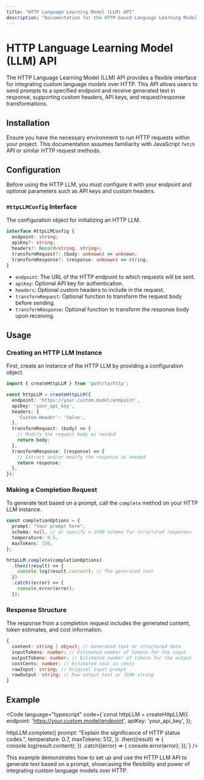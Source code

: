 ```yaml
---
title: "HTTP Language Learning Model (LLM) API"
description: "Documentation for the HTTP-based Language Learning Model (LLM) interface, enabling custom model integration over HTTP."
---
```



# HTTP Language Learning Model (LLM) API

The HTTP Language Learning Model (LLM) API provides a flexible interface for integrating custom language models over HTTP. This API allows users to send prompts to a specified endpoint and receive generated text in response, supporting custom headers, API keys, and request/response transformations.

## Installation

Ensure you have the necessary environment to run HTTP requests within your project. This documentation assumes familiarity with JavaScript `fetch` API or similar HTTP request methods.

## Configuration

Before using the HTTP LLM, you must configure it with your endpoint and optional parameters such as API keys and custom headers.

### `HttpLLMConfig` Interface

The configuration object for initializing an HTTP LLM.

```typescript
interface HttpLLMConfig {
  endpoint: string;
  apiKey?: string;
  headers?: Record<string, string>;
  transformRequest?: (body: unknown) => unknown;
  transformResponse?: (response: unknown) => string;
}
```

- `endpoint`: The URL of the HTTP endpoint to which requests will be sent.
- `apiKey`: Optional API key for authentication.
- `headers`: Optional custom headers to include in the request.
- `transformRequest`: Optional function to transform the request body before sending.
- `transformResponse`: Optional function to transform the response body upon receiving.

## Usage

### Creating an HTTP LLM Instance

First, create an instance of the HTTP LLM by providing a configuration object.

```typescript
import { createHttpLLM } from 'path/to/http';

const httpLLM = createHttpLLM({
  endpoint: 'https://your.custom.model/endpoint',
  apiKey: 'your_api_key',
  headers: {
    'Custom-Header': 'Value',
  },
  transformRequest: (body) => {
    // Modify the request body as needed
    return body;
  },
  transformResponse: (response) => {
    // Extract and/or modify the response as needed
    return response;
  },
});
```

### Making a Completion Request

To generate text based on a prompt, call the `complete` method on your HTTP LLM instance.

```typescript
const completionOptions = {
  prompt: "Your prompt here",
  schema: null, // or specify a JSON schema for structured responses
  temperature: 0.5,
  maxTokens: 256,
};

httpLLM.complete(completionOptions)
  .then((result) => {
    console.log(result.content); // The generated text
  })
  .catch((error) => {
    console.error(error);
  });
```

### Response Structure

The response from a completion request includes the generated content, token estimates, and cost information.

```typescript
{
  content: string | object; // Generated text or structured data
  inputTokens: number; // Estimated number of tokens for the input
  outputTokens: number; // Estimated number of tokens for the output
  costCents: number; // Estimated cost in cents
  rawInput: string; // Original input prompt
  rawOutput: string; // Raw output text or JSON string
}
```

## Example

<Code language="typescript" code={`const httpLLM = createHttpLLM({
  endpoint: 'https://your.custom.model/endpoint',
  apiKey: 'your_api_key',
});

httpLLM.complete({
  prompt: "Explain the significance of HTTP status codes.",
  temperature: 0.7,
  maxTokens: 512,
})
.then((result) => {
  console.log(result.content);
})
.catch((error) => {
  console.error(error);
});`} />

This example demonstrates how to set up and use the HTTP LLM API to generate text based on a prompt, showcasing the flexibility and power of integrating custom language models over HTTP.